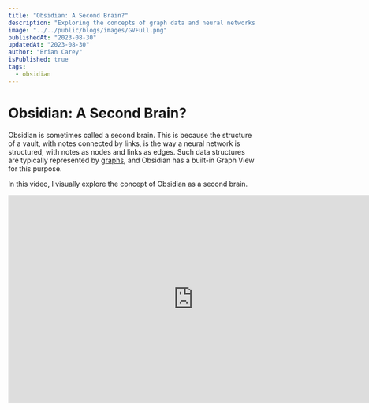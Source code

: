 ```yaml
---
title: "Obsidian: A Second Brain?"
description: "Exploring the concepts of graph data and neural networks."
image: "../../public/blogs/images/GVFull.png"
publishedAt: "2023-08-30"
updatedAt: "2023-08-30"
author: "Brian Carey"
isPublished: true
tags:
  - obsidian
---
```


# Obsidian: A Second Brain?

Obsidian is sometimes called a second brain. This is because the structure of a vault, with notes connected by links, is the way a neural network is structured, with notes as nodes and links as edges. Such data structures are typically represented by [graphs](<https://en.wikipedia.org/wiki/Graph_(abstract_data_type)>), and Obsidian has a built-in Graph View for this purpose.

In this video, I visually explore the concept of Obsidian as a second brain.


<iframe src="https://fast.wistia.net/embed/iframe/0e9un8obut?seo=false&videoFoam=false" title="2nd Brain Video" allow="autoplay; fullscreen" allowtransparency="true" frameBorder="0" scrolling="no" class="wistia_embed" name="wistia_embed" msallowfullscreen width="750" height="422"></iframe>
<script src="https://fast.wistia.net/assets/external/E-v1.js" async></script>
